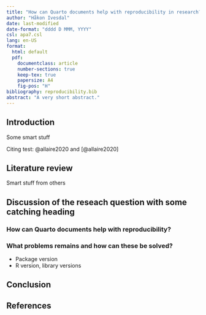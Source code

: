 ```yaml
---
title: "How can Quarto documents help with reproducibility in research?"
author: "Håkon Ivesdal"
date: last-modified
date-format: "dddd D MMM, YYYY"
csl: apa7.csl
lang: en-US
format:
  html: default
  pdf:
    documentclass: article
    number-sections: true
    keep-tex: true
    papersize: A4
    fig-pos: "H"
bibliography: reproducibility.bib
abstract: "A very short abstract."
---
```


## Introduction

Some smart stuff

Citing test:
@allaire2020 and [@allaire2020] 

## Literature review

Smart stuff from others

## Discussion of the reseach question with some catching heading

### How can Quarto documents help with reproducibility?

### What problems remains and how can these be solved?

- Package version
- R version, library versions

## Conclusion

## References

